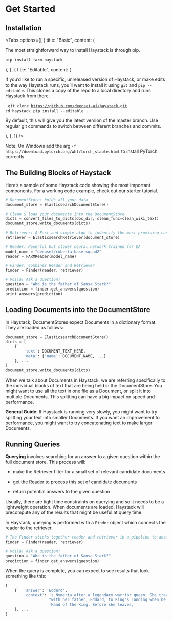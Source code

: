 <!---
title: "Get Started"
metaTitle: "Get Started"
metaDescription: ""
slug: "/docs/get_started"
date: "2020-09-03"
id: "get_startedmd"
--->

# Get Started

## Installation

<Tabs
  options={[
    {
      title: "Basic",
      content: (
        <div>
          <p>
            The most straightforward way to install Haystack is through pip.
          </p>
          <pre>
            <code>pip install farm-haystack</code>
          </pre>
        </div>
      ),
    },
    {
      title: "Editable",
      content: (
        <div>
          <p>
            If you’d like to run a specific, unreleased version of Haystack, or
            make edits to the way Haystack runs, you’ll want to install it using
            `git` and `pip --editable`. This clones a copy of the repo to a
            local directory and runs Haystack from there.
          </p>
          <pre>
            <code>git clone https://github.com/deepset-ai/haystack.git</code>
            <code>cd haystack</code>
            <code>pip install --editable .</code>
          </pre>
          <p>
            By default, this will give you the latest version of the master
            branch. Use regular git commands to switch between different
            branches and commits.
          </p>
        </div>
      ),
    },
  ]}
/>

Note: On Windows add the arg `-f https://download.pytorch.org/whl/torch_stable.html` to install PyTorch correctly

<!-- _comment: !! Have a tab for docker!! -->
<!-- -comment: !! Have a hello world example!! -->

<div style={{ marginBottom: "3rem" }} />

## The Building Blocks of Haystack

Here’s a sample of some Haystack code showing the most important components.
For a working code example, check out our starter tutorial.

<!-- _comment: !!link!! -->

```python
# DocumentStore: holds all your data
document_store = ElasticsearchDocumentStore()

# Clean & load your documents into the DocumentStore
dicts = convert_files_to_dicts(doc_dir, clean_func=clean_wiki_text)
document_store.write_documents(dicts)

# Retriever: A Fast and simple algo to indentify the most promising candidate documents
retriever = ElasticsearchRetriever(document_store)

# Reader: Powerful but slower neural network trained for QA
model_name = "deepset/roberta-base-squad2"
reader = FARMReader(model_name)

# Finder: Combines Reader and Retriever
finder = Finder(reader, retriever)

# Voilà! Ask a question!
question = "Who is the father of Sansa Stark?"
prediction = finder.get_answers(question)
print_answers(prediction)
```

<div style={{ marginBottom: "3rem" }} />

## Loading Documents into the DocumentStore

In Haystack, DocumentStores expect Documents in a dictionary format. They are loaded as follows:

```python
document_store = ElasticsearchDocumentStore()
dicts = [
    {
        'text': DOCUMENT_TEXT_HERE,
        'meta': {'name': DOCUMENT_NAME, ...}
    }, ...
]
document_store.write_documents(dicts)
```

When we talk about Documents in Haystack, we are referring specifically to the individual blocks of text that are being held in the DocumentStore.
You might want to use all the text in one file as a Document, or split it into multiple Documents.
This splitting can have a big impact on speed and performance.

**General Guide**: If Haystack is running very slowly, you might want to try splitting your text into smaller Documents.
If you want an improvement to performance, you might want to try concatenating text to make larger Documents.

<div style={{ marginBottom: "3rem" }} />

## Running Queries

**Querying** involves searching for an answer to a given question within the full document store.
This process will:

- make the Retriever filter for a small set of relevant candidate documents

- get the Reader to process this set of candidate documents

- return potential answers to the given question

Usually, there are tight time constraints on querying and so it needs to be a lightweight operation.
When documents are loaded, Haystack will precompute any of the results that might be useful at query time.

In Haystack, querying is performed with a `Finder` object which connects the reader to the retriever.

```python
# The Finder sticks together reader and retriever in a pipeline to answer our questions.
finder = Finder(reader, retriever)

# Voilà! Ask a question!
question = "Who is the father of Sansa Stark?"
prediction = finder.get_answers(question)
```

When the query is complete, you can expect to see results that look something like this:

```python
[
    {   'answer': 'Eddard',
        'context': 's Nymeria after a legendary warrior queen. She travels '
                   "with her father, Eddard, to King's Landing when he is made "
                   'Hand of the King. Before she leaves,'
    }, ...
]
```
